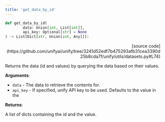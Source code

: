 ```yaml
---
title: 'get_data_by_id'
---
```


```python
def get_data_by_id(
        data: Union[int, List[int]],
        api_key: Optional[str] = None
) -> List[Dict[str, Union[int, Any]]]:
```

<p align="right">[source code](https://github.com/unifyai/unify/tree/3241d52edf7b475293afb31cea3390d25b8cda7f/unify/utils/datasets.py#L74)</p>

Returns the data (id and values) by querying the data based on their values.

**Arguments**:

- `data` - The data to retrieve the contents for.
- `api_key` - If specified, unify API key to be used. Defaults to the value in the



**Returns**:

A list of dicts containing the id and the value.